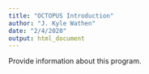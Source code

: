 ```yaml
---
title: "OCTOPUS Introduction"
author: "J. Kyle Wathen"
date: "2/4/2020"
output: html_document
---
```


Provide information about this program.  

